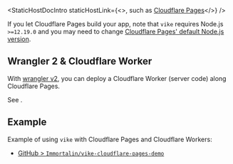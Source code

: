 
<StaticHostDocIntro
  staticHostLink={<>, such as <a href="https://pages.cloudflare.com/">Cloudflare Pages</a></>}
/>

<StaticHostDocStrategies name="Cloudflare Pages" />

If you let Cloudflare Pages build your app, note that `vike` requires Node.js `>=12.19.0` and you may need to change <a href="https://developers.cloudflare.com/pages/platform/build-configuration#language-support-and-tools">Cloudflare Pages' default Node.js version</a>.

<StaticHostDocOutro />

## Wrangler 2 & Cloudflare Worker

With [wrangler v2](https://github.com/cloudflare/wrangler2), you can deploy a Cloudflare Worker (server code) along Cloudflare Pages.

See <Link href="/cloudflare-workers#cloudflare-pages" doNotInferSectionTitle={true} />.

## Example

Example of using `vike` with Cloudflare Pages and Cloudflare Workers:
 - [GitHub > `Immortalin/vike-cloudflare-pages-demo`](https://github.com/Immortalin/vike-cloudflare-pages-demo)
